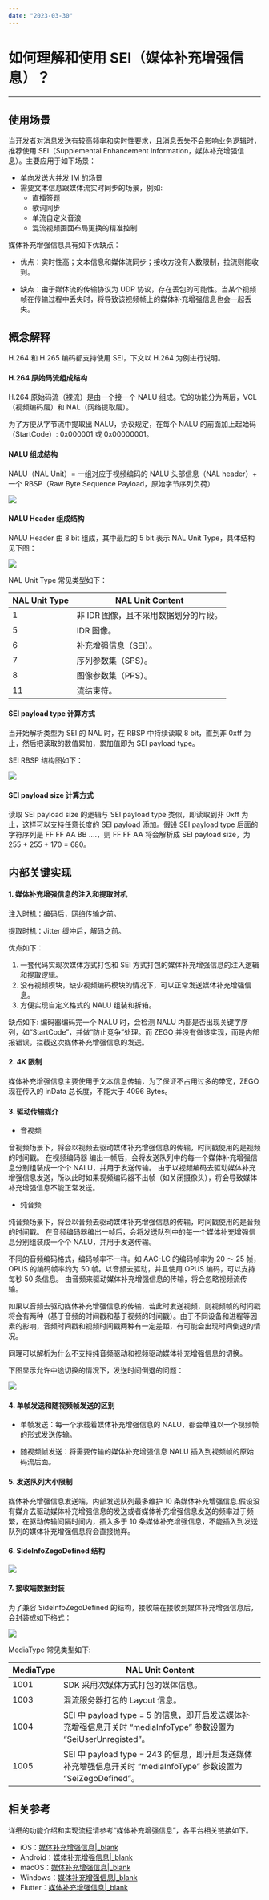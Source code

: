 ```yaml
---
date: "2023-03-30"
---
```

# 如何理解和使用 SEI（媒体补充增强信息）？

- - -

## 使用场景

当开发者对消息发送有较高频率和实时性要求，且消息丢失不会影响业务逻辑时，推荐使用 SEI（Supplemental Enhancement Information，媒体补充增强信息）。主要应用于如下场景：
- 单向发送大并发 IM 的场景
- 需要文本信息跟媒体流实时同步的场景，例如:
  - 直播答题
  - 歌词同步
  - 单流自定义音浪
  - 混流视频画面布局更换的精准控制

媒体补充增强信息具有如下优缺点：

- 优点：实时性高；文本信息和媒体流同步；接收方没有人数限制，拉流则能收到。 

- 缺点：由于媒体流的传输协议为 UDP 协议，存在丢包的可能性。当某个视频帧在传输过程中丢失时，将导致该视频帧上的媒体补充增强信息也会一起丢失。

## 概念解释

<div class="mk-hint">

H.264 和 H.265 编码都支持使用 SEI，下文以 H.264 为例进行说明。
</div>

#### H.264 原始码流组成结构

H.264 原始码流（裸流）是由一个接一个 NALU 组成。它的功能分为两层，VCL（视频编码层）和 NAL（网络提取层）。

为了方便从字节流中提取出 NALU，协议规定，在每个 NALU 的前面加上起始码（StartCode）: 0x000001 或 0x00000001。

#### NALU 组成结构

NALU（NAL Unit）= 一组对应于视频编码的 NALU 头部信息（NAL header）+ 一个 RBSP（Raw Byte Sequence Payload，原始字节序列负荷）

![](https://doc-media.zego.im/sdk-doc/Pics/FAQ/NALU_structure.png) 

#### NALU Header 组成结构

NALU Header 由 8 bit 组成，其中最后的 5 bit 表示 NAL Unit Type，具体结构⻅下图： 

![](https://doc-media.zego.im/sdk-doc/Pics/FAQ/Header_structure.png)

NAL Unit Type 常⻅类型如下：

| NAL Unit Type |  NAL Unit Content  | 
|---------|--------|
|  1  | 非 IDR 图像，且不采用数据划分的片段。   |
|  5  | IDR 图像。   |
|  6  | 补充增强信息（SEI）。  | 
|  7  | 序列参数集（SPS）。  | 
|  8  | 图像参数集（PPS）。  | 
|  11 | 流结束符。    | 

#### SEI payload type 计算方式

当开始解析类型为 SEI 的 NAL 时，在 RBSP 中持续读取 8 bit，直到非 0xff 为止，然后把读取的数值累加，累加值即为 SEI payload type。 

SEI RBSP 结构图如下：

![](https://doc-media.zego.im/sdk-doc/Pics/FAQ/RBSP_structure.png)

#### SEI payload size 计算方式

读取 SEI payload size 的逻辑与 SEI payload type 类似，即读取到非 0xff 为止，这样可以支持任意⻓度的 SEI payload 添加。假设 SEI payload type 后面的字符序列是 FF FF AA BB ....，则 FF FF AA 将会解析成 SEI payload size，为 255 + 255 + 170 = 680。


## 内部关键实现

#### 1. 媒体补充增强信息的注入和提取时机 

注入时机：编码后，网络传输之前。 

提取时机：Jitter 缓冲后，解码之前。

优点如下：
1. 一套代码实现次媒体方式打包和 SEI 方式打包的媒体补充增强信息的注入逻辑和提取逻辑。
2. 没有视频模块，缺少视频编码模块的情况下，可以正常发送媒体补充增强信息。 
3. 方便实现自定义格式的 NALU 组装和拆箱。

缺点如下:
编码器编码完一个 NALU 时，会检测 NALU 内部是否出现关键字序列，如“StartCode”，并做“防止竞争”处理。而 ZEGO 并没有做该实现，而是内部报错误，拦截这次媒体补充增强信息的发送。

#### 2. 4K 限制

媒体补充增强信息主要使用于文本信息传输，为了保证不占用过多的带宽，ZEGO 现在传入的 inData 总⻓度，不能大于 4096 Bytes。 

#### 3. 驱动传输媒介

- 音视频

音视频场景下，将会以视频去驱动媒体补充增强信息的传输，时间戳使用的是视频的时间戳。
在视频编码器 编出一帧后，会将发送队列中的每一个媒体补充增强信息分别组装成一个个 NALU，并用于发送传输。 由于以视频编码去驱动媒体补充增强信息发送，所以此时如果视频编码器不出帧（如关闭摄像头），将会导致媒体补充增强信息不能正常发送。

- 纯音频 

纯音频场景下，将会以音频去驱动媒体补充增强信息的传输，时间戳使用的是音频的时间戳。
在音频编码器编出一帧后，会将发送队列中的每一个媒体补充增强信息分别组装成一个个 NALU，并用于发送传输。 

不同的音频编码格式，编码帧率不一样。如 AAC-LC 的编码帧率为 20 ～ 25 帧，OPUS 的编码帧率约为 50 帧。以音频去驱动，并且使用 OPUS 编码，可以支持每秒 50 条信息。 由音频来驱动媒体补充增强信息的传输，将会忽略视频流传输。 

如果以音频去驱动媒体补充增强信息的传输，若此时发送视频，则视频帧的时间戳将会有两种（基于音频的时间戳和基于视频的时间戳）。由于不同设备和进程等因素的影响，音频时间戳和视频时间戳两种有一定差距，有可能会出现时间倒退的情况。

同理可以解析为什么不支持纯音频驱动和视频驱动媒体补充增强信息的切换。

下图显示允许中途切换的情况下，发送时间倒退的问题：

![](https://doc-media.zego.im/sdk-doc/Pics/FAQ/Video_driver.png)

#### 4. 单帧发送和随视频帧发送的区别 

- 单帧发送：每一个承载着媒体补充增强信息的 NALU，都会单独以一个视频帧的形式发送传输。

- 随视频帧发送：将需要传输的媒体补充增强信息 NALU 插入到视频帧的原始码流后面。  

#### 5. 发送队列大小限制

媒体补充增强信息发送端，内部发送队列最多维护 10 条媒体补充增强信息.假设没有媒介去驱动媒体补充增强信息的发送或者媒体补充增强信息发送的频率过于频繁，在驱动传输间隔时间内，插入多于 10 条媒体补充增强信息，不能插入到发送队列的媒体补充增强信息将会直接抛弃。 

#### 6. SideInfoZegoDefined 结构

![](https://doc-media.zego.im/sdk-doc/Pics/FAQ/SideInfoZegoDefined_structure.png)

#### 7. 接收端数据封装

为了兼容 SideInfoZegoDefined 的结构，接收端在接收到媒体补充增强信息后，会封装成如下格式：

![](https://doc-media.zego.im/sdk-doc/Pics/FAQ/MediaType_structure.png)

MediaType 常⻅类型如下: 

| MediaType |  NAL Unit Content  | 
|---------|--------|
|  1001  | SDK 采用次媒体方式打包的媒体信息。   | 
|  1003  | 混流服务器打包的 Layout 信息。   | 
|  1004  | SEI 中 payload type = 5 的信息，即开启发送媒体补充增强信息开关时 “mediaInfoType” 参数设置为 “SeiUserUnregisted”。   | 
|  1005  |  SEI 中 payload type = 243 的信息，即开启发送媒体补充增强信息开关时 “mediaInfoType” 参数设置为 “SeiZegoDefined”。  |

## 相关参考

详细的功能介绍和实现流程请参考“媒体补充增强信息”，各平台相关链接如下。   

- iOS：[媒体补充增强信息\|_blank](#6063)
- Android：[媒体补充增强信息\|_blank](#6064)
- macOS：[媒体补充增强信息\|_blank](#6065)
- Windows：[媒体补充增强信息\|_blank](#6066)
- Flutter：[媒体补充增强信息\|_blank](#10909)
